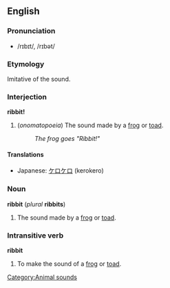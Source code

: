 ==English==
===Pronunciation===
*/rɪbɪt/, /rɪbət/

===Etymology===
Imitative of the sound.

===Interjection===
'''ribbit!'''

#(''onomatopoeia'') The sound made by a [[frog]] or [[toad]].
#:''The frog goes "Ribbit!"''

====Translations====
*Japanese: [[ケロケロ]] (kerokero)

===Noun===
'''ribbit''' (''plural'' '''ribbits''')

#The sound made by a [[frog]] or [[toad]].

===Intransitive verb===
'''ribbit''' <!--do the inflected forms have a double 't'?-->

#To make the sound of a [[frog]] or [[toad]].
[[Category:Animal sounds]]